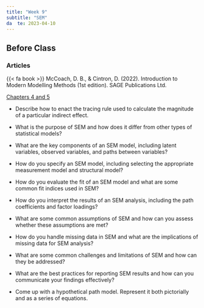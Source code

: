 ```yaml
---
title: "Week 9"
subtitle: "SEM"
da  te: 2023-04-10
---
```

## Before Class

### Articles

{{< fa book >}} McCoach, D. B., & Cintron, D. (2022). Introduction to Modern Modelling Methods (1st edition). SAGE Publications Ltd.

[Chapters 4 and 5](/readings/sem.pdf)

  - Describe how to enact the tracing rule used to calculate the magnitude of a particular indirect effect.

  - What is the purpose of SEM and how does it differ from other types of statistical models?

  - What are the key components of an SEM model, including latent variables, observed variables, and paths between variables?

  - How do you specify an SEM model, including selecting the appropriate measurement model and structural model?

  - How do you evaluate the fit of an SEM model and what are some common fit indices used in SEM?

  - How do you interpret the results of an SEM analysis, including the path coefficients and factor loadings?

  - What are some common assumptions of SEM and how can you assess whether these assumptions are met?

  - How do you handle missing data in SEM and what are the implications of missing data for SEM analysis?

  - What are some common challenges and limitations of SEM and how can they be addressed?

  - What are the best practices for reporting SEM results and how can you communicate your findings effectively?
  
  - Come up with a hypothetical path model. Represent it both pictorially and as a series of equations.

